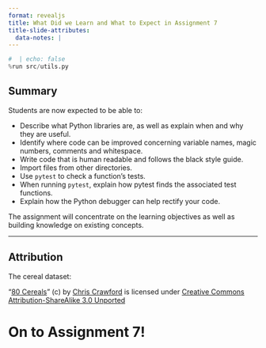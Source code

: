 ```yaml
---
format: revealjs
title: What Did we Learn and What to Expect in Assignment 7
title-slide-attributes:
  data-notes: |
---
```


```python
#  | echo: false
%run src/utils.py
```


## Summary  

Students are now expected to be able to:

- Describe what Python libraries are, as well as explain when and why they are useful.
- Identify where code can be improved concerning variable names, magic numbers, comments and whitespace.
- Write code that is human readable and follows the black style guide.
- Import files from other directories.
- Use `pytest` to check a function's tests.
- When running `pytest`, explain how pytest finds the associated test functions.
- Explain how the Python debugger can help rectify your code.


:::{.notes}
The assignment will concentrate on the learning objectives as well as building knowledge on existing concepts. 
:::

---

## Attribution

The cereal dataset:

 “[80 Cereals](https://www.kaggle.com/crawford/80-cereals/)” (c) by [Chris Crawford](https://www.linkedin.com/in/crawforc3/) is licensed
under [Creative Commons Attribution-ShareAlike 3.0 Unported](http://creativecommons.org/licenses/by-sa/3.0/)



# On to Assignment 7!